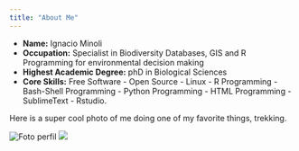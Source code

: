 ```yaml
---
title: "About Me"
---
```


- __Name:__ Ignacio Minoli
- __Occupation:__ Specialist in Biodiversity Databases, GIS and R Programming for environmental decision making
- __Highest Academic Degree:__ phD in Biological Sciences
- __Core Skills:__ Free Software - Open Source - Linux - R Programming - Bash-Shell Programming - Python Programming - HTML Programming - SublimeText - Rstudio.

Here is a super cool photo of me doing one of my favorite things, trekking. 

![Foto perfil](/images/foto_perfil_2.jpg)
<img src="/blob/master/images/foto_perfil_2.jpg">
